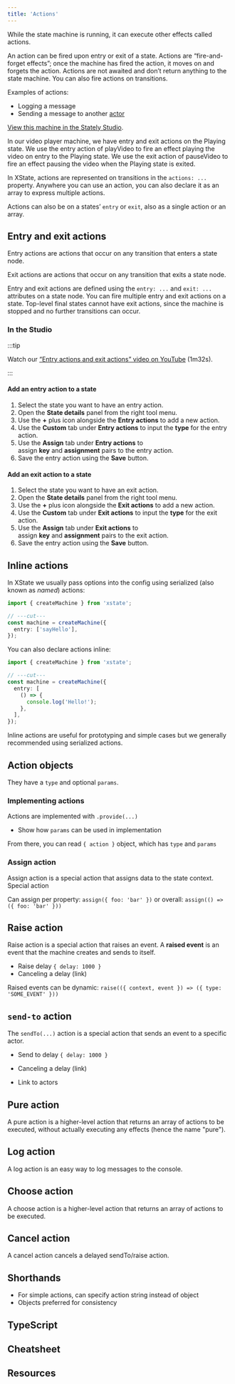 ```yaml
---
title: 'Actions'
---
```



While the state machine is running, it can execute other effects called actions.

An action can be fired upon entry or exit of a state. Actions are “fire-and-forget effects”; once the machine has fired the action, it moves on and forgets the action. Actions are not awaited and don’t return anything to the state machine. You can also fire actions on transitions.

Examples of actions:

- Logging a message
- Sending a message to another [actor](actors.mdx)
<!-- TODO: more examples -->

<p>
  <ThemedImage
    alt="Video player state machine containing closed and opened states. On the Play event, the Closed state transitions to the Opened state. The Playing state has an entry action for starting a video playing indicated by the ‘Entry’ label and the text playVideo, and an exit action for pausing a video indicated by the ‘Exit’ lable and the text pauseVideo. The Opened state contains Playing and Paused states, which are transitioned between using the Pause and Play events. There’s a Stop event from the Opened state that transitions to the final state of Stopped. There’s an onDone event from the parent Opened state back to the Closed state."
    sources={{
      light:
        'https://stately.ai/registry/machines/222e2d7a-0ed6-4f2c-843a-e6646d717000.light.png',
      dark: 'https://stately.ai/registry/machines/222e2d7a-0ed6-4f2c-843a-e6646d717000.dark.png',
    }}
  />
</p>

[View this machine in the Stately Studio](https://stately.ai/registry/editor/e13bef2b-bb13-4465-96ac-0bc25340688e?machineId=222e2d7a-0ed6-4f2c-843a-e6646d717000).

In our video player machine, we have entry and exit actions on the Playing state. We use the entry action of playVideo to fire an effect playing the video on entry to the Playing state. We use the exit action of pauseVideo to fire an effect pausing the video when the Playing state is exited.

In XState, actions are represented on transitions in the `actions: ...` property. Anywhere you can use an action, you can also declare it as an array to express multiple actions.

Actions can also be on a states’ `entry` or `exit`, also as a single action or an array.

<!-- TODO: simple example -->

## Entry and exit actions

Entry actions are actions that occur on any transition that enters a state node.

<!-- TODO: illustation -->

Exit actions are actions that occur on any transition that exits a state node.

<!-- TODO: illustration -->

Entry and exit actions are defined using the `entry: ...` and `exit: ...` attributes on a state node. You can fire multiple entry and exit actions on a state. Top-level final states cannot have exit actions, since the machine is stopped and no further transitions can occur.

<!-- TODO: example -->

### In the Studio

:::tip

Watch our [“Entry actions and exit actions” video on YouTube](https://www.youtube.com/watch?v=GYoYZ1Dt1sA&list=PLvWgkXBB3dd4I_l-djWVU2UGPyBgKfnTQ&index=8) (1m32s).

:::

#### Add an entry action to a state

1. Select the state you want to have an entry action.
2. Open the **State details** panel from the right tool menu.
3. Use the **+** plus icon alongside the **Entry actions** to add a new action.
4. Use the **Custom** tab under **Entry actions** to input the **type** for the entry action.
5. Use the **Assign** tab under **Entry actions** to assign **key** and **assignment** pairs to the entry action.
6. Save the entry action using the **Save** button.

#### Add an exit action to a state

1. Select the state you want to have an exit action.
2. Open the **State details** panel from the right tool menu.
3. Use the **+** plus icon alongside the **Exit actions** to add a new action.
4. Use the **Custom** tab under **Exit actions** to input the **type** for the exit action.
5. Use the **Assign** tab under **Exit actions** to assign **key** and **assignment** pairs to the exit action.
6. Save the entry action using the **Save** button.

## Inline actions

In XState we usually pass options into the config using serialized (also known as *named*) actions:

```ts twoslash
import { createMachine } from 'xstate';

// ---cut---
const machine = createMachine({
  entry: ['sayHello'],
});
```

You can also declare actions inline:

```ts twoslash
import { createMachine } from 'xstate';

// ---cut---
const machine = createMachine({
  entry: [
    () => {
      console.log('Hello!');
    },
  ],
});
```

Inline actions are useful for prototyping and simple cases but we generally recommended using serialized actions.

## Action objects

They have a `type` and optional `params`.

<!-- TODO: parameterized action -->

### Implementing actions

Actions are implemented with `.provide(...)`

<!-- TODO: `.provide({ actions })` -->

- Show how `params` can be used in implementation

From there, you can read `{ action }` object, which has `type` and `params`

### Assign action

Assign action is a special action that assigns data to the state context. Special action

Can assign per property: `assign({ foo: 'bar' })` or overall: `assign(() => ({ foo: 'bar' }))`

<!-- TODO: example -->

## Raise action

Raise action is a special action that raises an event. A **raised event** is an event that the machine creates and sends to itself.

<!-- TODO: example -->

- Raise delay `{ delay: 1000 }`
- Canceling a delay (link)

Raised events can be dynamic: `raise(({ context, event }) => ({ type: 'SOME_EVENT' }))`

## `send-to` action

The `sendTo(...)` action is a special action that sends an event to a specific actor.

<!-- TODO: example -->

- Send to delay `{ delay: 1000 }`
- Canceling a delay (link)

- Link to actors

## Pure action

A pure action is a higher-level action that returns an array of actions to be executed, without actually executing any effects (hence the name "pure").

<!-- TODO: example -->

## Log action

A log action is an easy way to log messages to the console.

<!-- TODO: example -->

## Choose action

A choose action is a higher-level action that returns an array of actions to be executed.

<!-- TODO: example -->

## Cancel action

A cancel action cancels a delayed sendTo/raise action.

## Shorthands

- For simple actions, can specify action string instead of object
- Objects preferred for consistency

## TypeScript

## Cheatsheet

## Resources
